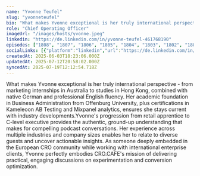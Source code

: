 ```yaml
---
name: "Yvonne Teufel"
slug: "yvonneteufel"
bio: "What makes Yvonne exceptional is her truly international perspective - from marketing internships in Australia to studies in Hong Kong, combined with native German and professional English fluency. Her academic foundation in Business Administration from Offenburg University, plus certifications in Kameleoon AB Testing and Mixpanel analytics, ensures she stays current with industry developments.Yvonne's progression from retail apprentice to C-level executive provides the authentic, ground-up understanding that makes for compelling podcast conversations. Her experience across multiple industries and company sizes enables her to relate to diverse guests and uncover actionable insights. As someone deeply embedded in the European CRO community while working with international enterprise clients, Yvonne perfectly embodies CRO.CAFE's mission of delivering practical, engaging discussions on experimentation and conversion optimization."
role: "Chief Operating Officer"
imageUrl: "/images/hosts/yvonne.jpeg"
linkedin: "https://de.linkedin.com/in/yvonne-teufel-461768190"
episodes: ["1808", "1807", "1806", "1805", "1804", "1803", "1802", "1801", "1800", "1799", "1798", "1797", "1796", "1795", "1794", "1793", "1792", "1791", "1790", "1789", "1788", "1787", "1786", "1785", "1784"]
socialLinks: [{"platform":"linkedin","url":"https://de.linkedin.com/in/yvonne-teufel-461768190"}]
createdAt: 2025-06-03T18:23:06.000Z
updatedAt: 2025-07-12T20:58:02.000Z
syncedAt: 2025-07-19T12:12:54.718Z
---
```


What makes Yvonne exceptional is her truly international perspective - from marketing internships in Australia to studies in Hong Kong, combined with native German and professional English fluency. Her academic foundation in Business Administration from Offenburg University, plus certifications in Kameleoon AB Testing and Mixpanel analytics, ensures she stays current with industry developments.Yvonne's progression from retail apprentice to C-level executive provides the authentic, ground-up understanding that makes for compelling podcast conversations. Her experience across multiple industries and company sizes enables her to relate to diverse guests and uncover actionable insights. As someone deeply embedded in the European CRO community while working with international enterprise clients, Yvonne perfectly embodies CRO.CAFE's mission of delivering practical, engaging discussions on experimentation and conversion optimization.